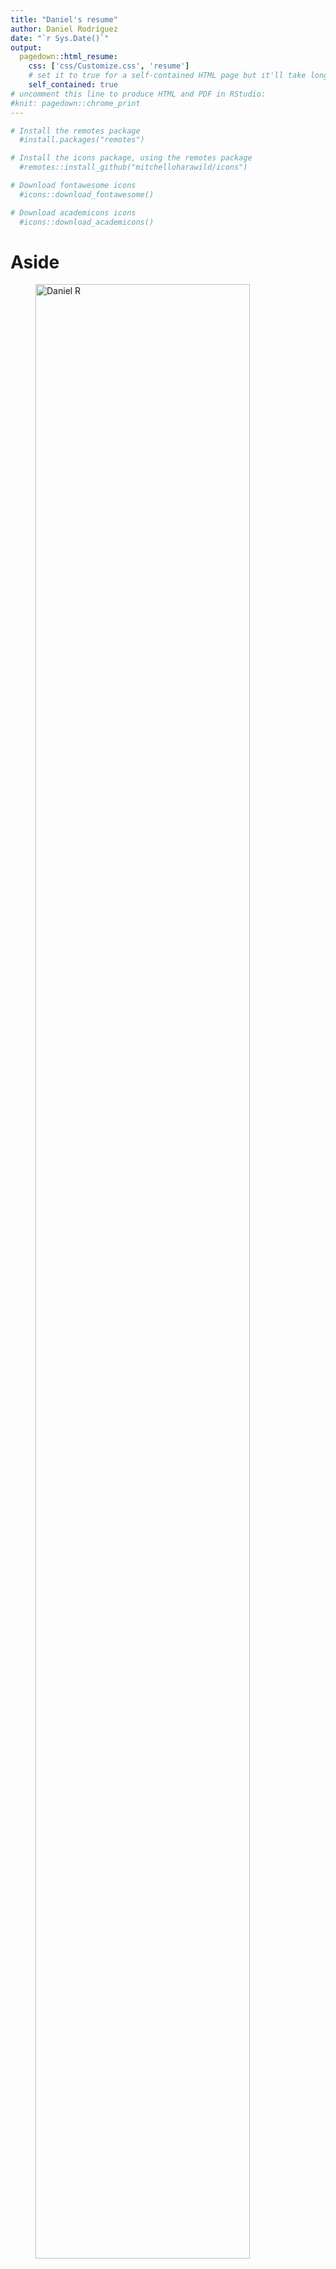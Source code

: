 ```yaml
---
title: "Daniel's resume"
author: Daniel Rodríguez
date: "`r Sys.Date()`"
output:
  pagedown::html_resume:
    css: ['css/Customize.css', 'resume']
    # set it to true for a self-contained HTML page but it'll take longer to render
    self_contained: true
# uncomment this line to produce HTML and PDF in RStudio:
#knit: pagedown::chrome_print
---
```

```r
# Install the remotes package
  #install.packages("remotes")

# Install the icons package, using the remotes package
  #remotes::install_github("mitchelloharawild/icons")

# Download fontawesome icons
  #icons::download_fontawesome()

# Download academicons icons
  #icons::download_academicons()
```

Aside
================================================================================
  ![Daniel R](Photo.jpg){width=90%}

Contact Info {#contact}
--------------------------------------------------------------------------------

- `r icons::fontawesome("envelope")` [daniel.rodriguez@stud-mail.uni-wuerzburg.de](mailto:daniel.rodriguez@stud-mail.uni-wuerzburg.de)
- `r icons::fontawesome("github-square")` [dsrodriguezl](https://github.com/dsrodriguezl)
- `r icons::fontawesome("phone")` [+49 0931 31-82967](callto:+4909313182967)
- `r icons::academicons("orcid")` [0000-0001-9637-1364](https://orcid.org/0000-0001-9637-1364)
- `r icons::fontawesome("linkedin")` [dsrodriguezl](https://www.linkedin.com/in/dsrodriguezl)
- `r icons::academicons("researchgate")` [Daniel-Rodriguez-Leon](https://www.researchgate.net/profile/Daniel-Rodriguez-Leon-2)
- `r icons::fontawesome("location-arrow")` [University of Würzburg, Biocenter - Off. C015](https://wueaddress.uni-wuerzburg.de/building/4444)

Skills {#skills}
--------------------------------------------------------------------------------
- **Software:**
  - **MS** **Office:** Intermediate (User)
  - **R:** Intermediate
  - **Python:** Beginner
  - **RMarkdown:**  Intermediate
  - **Markdown:** Intermediate
  - **Git:** Beginner
- **Languages:**
  - **Spanish:** Mother tongue
  - **English:** Advanced (C1)
  - **German:** Intermediate (B2)

Disclaimer {#disclaimer}
--------------------------------------------------------------------------------

This resume was made with the R package [**pagedown**](https://github.com/rstudio/pagedown).

Last updated on `r Sys.Date()`.


Main
================================================================================

Daniel Rodríguez {#title}
--------------------------------------------------------------------------------
### Ph.D. Student - JMU Würzburg
I am Daniel Sebastián Rodríguez León, a colombian biologist with a great interest in Behavioral and Chemical Ecology, in particular towards the study of Social Organization and Evolution, as well as Animal Communication.


Higher Education {data-icon=graduation-cap data-concise=true}
--------------------------------------------------------------------------------

### Bachelor of Science Biology

Universidad Nacional de Colombia

Bogotá D.C., Colombia

2011 - 2016

Thesis: Variation of the relative abundance and diet of dogs (_Canis lupus familiaris_) on a gradient of human presence in a natural preserve of the civil society (Tabio, Cundinamarca)

### Master of Science Biosciences

Julius-Maximilians-Universität  Würzburg

Würzburg, Germany

2017 - 2020

Thesis: Variation of cuticular hydrocarbon profiles among honeybee workers from different European subspecies

### Doctor of Philosophy Biosciences

Julius-Maximilians-Universität  Würzburg

Würzburg, Germany

2020 - Present

Thesis: Variation of cuticular hydrocarbon profiles among honeybee workers from different European subspecies

Professional Experience {data-icon=suitcase}
--------------------------------------------------------------------------------

### Internship

Biodiversity Sciences program of the Line of Risk Assessment and Wildlife, Instituto Alexander von Humboldt

Bogotá D.C., Colombia

August 2016 - February 2017

- Activities: Build up data bases of Colombian exotic wildlife species with invasive potential, and native Colombian wildlife species reported in the Colombian red list books.

### Biology teacher

Grupo Formarte S.A.S

Bogotá D.C., Colombia

January - September 2017

- Topics: biomolecules, protein synthesis, basic cell biology, genetics, metabolism, plants and animal systems, ecology, and evolution.

### International Student Tutor

Kompass Program, Faculty of Biology, Julius-Maximilians-Universität Würzburg

Würzburg, Germany

November 2018 - September 2020

### Part-time research Assistant

Biocenter, Faculty of Biology, Julius-Maximilians-Universität Würzburg

Würzburg, Germany

December 2020 - Present

- Activities: Extraction and GC-MS analysis of Cuticular hydrocarbons.

Continuing Education {data-icon=book data-concise=true}
--------------------------------------------------------------------------------

### Models of Species Distribution

Faculty of Science, Universidad Nacional de Colombia

Bogotá D.C., Colombia

September 2016 - February 2017

### Intercultural Competences

Faculty of Biology, Julius-Maximilians-Universität Würzburg

Würzburg, Germany

April - July 2018

### Social Evolution

Faculty of Science, University of Copenhagen

Copenhagen, Denmark

November 2019

Selected Presentations and Posters {data-icon=chalkboard-teacher}
--------------------------------------------------------------------------------

### Variation of the relative abundance and diet of dogs (_C. lupus familiaris_) on a gradient of human presence in a natural preserve of the civil society (Tabio, Cundinamarca)

Symposium of Bachelor Theses 2016-I, Faculty of Science, Universidad Nacional de Colombia

Bogotá D.C., Colombia

May 2016

- Presentation

### Research of the biology and behavior of feral dogs in the PNN Chingaza, for an understanding of their ecological role

II Symposium of Animal Behavior, IV Colombian Congress of Zoology

Cartagena D.T., Colombia

December 2014

- Video Poster

### Variation of the cuticular hydrocarbon profiles among honeybees workers with different social roles and between different _Apis mellifera_ subspecies

68th Annual Meeting of the Working Group of the Institutes for Bee Reserach e.V.

Virtual Meeting via Zoom

March 24 2021

- Flash Presentation

Selected Publications {data-icon=file-contract}
--------------------------------------------------------------------------------

### Variación de la abundancia relativa de perros en un gradiente de presencia humana en dos reservas privadas (Tabio, Cundinamarca)

Acta biol. Colomb. May 2019. 24(2), 379-390.

N/A

2019

- **Rodríguez León, D. S.**, & López Arévalo, H. F.  
- [DOI: 10.15446/abc.v24n2.70608](https://doi.org/10.15446/abc.v24n2.70608)



Grants and Fellowships {data-icon=trophy}
--------------------------------------------------------------------------------

### Doctoral fellowship

Foreigners promotion of the Konrad-Adenauer-Stiftung

Würzburg, Germany

January 2021 - Present

Voluntary work {data-icon=handshake}
--------------------------------------------------------------------------------

### International Student Tutor

Kompass Program, Faculty of Biology, Julius-Maximilians-Universität Würzburg

Würzburg, Germany

September 2020 - Present
